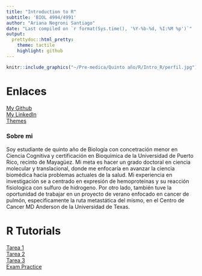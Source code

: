 ```yaml
---
title: "Introduction to R"
subtitle: 'BIOL 4994/4991'
author: "Ariana Negroni Santiago"
date: "Last compiled on `r format(Sys.time(), '%Y-%b-%d, %I:%M %p')`"
output:
  prettydoc::html_pretty:
    theme: tactile
    highlight: github
---
```


<div style="text-align: center;">

```r
knitr::include_graphics("~/Pre-medica/Quinto año/R/Intro_R/perfil.jpg")
``` 
</div>

# Enlaces
[My Github](https://github.com/ariana-negroni)  
[My LinkedIn](www.linkedin.com/in/ariananegroni)  
[Themes](http://jekyllthemes.org/page5/)

### Sobre mi
Soy estudiante de quinto año de Biología con concetración menor en Ciencia Cognitiva y certificación en Bioquímica de la Universidad de Puerto Rico, recinto de Mayagüez.
Mi meta es hacer un grado doctoral en ciencia molecular y translacional, donde me enfocaría
en avanzar la ciencia biomédica hacia problemas actuales de la salud. Mi experiencia en investigación
se a centrado en expresión de hemoproteinas y su reacción fisiologica con sulfuro de hidrogeno.
Por otro lado, también tuve la oportunidad de trabajar en un proyecto de verano enfocado
en cancer de pulmón, especificamente la ruta metastática del mismo, en el Centro de Cancer
MD Anderson de la Universidad de Texas.


# R Tutorials
[Tarea 1](Rtutorials/R-tutorials-1.html)   
[Tarea 2](Rtutorials/R-tutorials-2.html)   
[Tarea 3](Rtutorials/R-tutorials-3.html)    
[Exam Practice](Rtutorials\ExamPractice.html)
